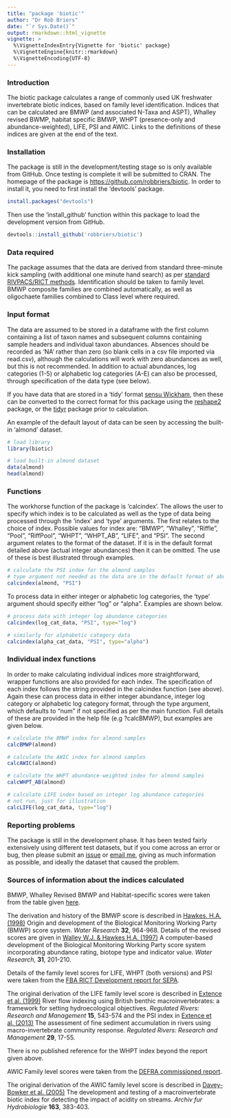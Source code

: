 ```yaml
---
title: "package 'biotic'"
author: "Dr Rob Briers"
date: "`r Sys.Date()`"
output: rmarkdown::html_vignette
vignette: >
  %\VignetteIndexEntry{Vignette for 'biotic' package}
  %\VignetteEngine{knitr::rmarkdown}
  %\VignetteEncoding{UTF-8}
---
```


### Introduction
The biotic package calculates a range of commonly used UK freshwater invertebrate biotic indices, based on family level identification.  Indices that can be calculated are BMWP (and associated N-Taxa and ASPT), Whalley revised BWMP, habitat specific BMWP, WHPT (presence-only and abundance-weighted), LIFE, PSI and AWIC. Links to the definitions of these indices are given at the end of the text.

### Installation
The package is still in the development/testing stage so is only available from GitHub. Once testing is complete it will be submitted to CRAN.  The homepage of the package is [https://github.com/robbriers/biotic](https://github.com/robbriers/biotic). In order to install it, you need to first install the 'devtools' package.
```r
install.packages("devtools")
```
Then use the 'install_github' function within this package to load the development version from GitHub.
```r
devtools::install_github('robbriers/biotic')
```

### Data required
The package assumes that the data are derived from standard three-minute kick sampling (with additional one minute hand search) as per [standard RIVPACS/RICT methods](http://www.eu-star.at/pdf/RivpacsMacroinvertebrateSamplingProtocol.pdf). Identification should be taken to family level. BMWP composite families are combined automatically, as well as oligochaete families combined to Class level where required.

### Input format
The data are assumed to be stored in a dataframe with the first column containing a list of taxon names and subsequent columns containing sample headers and individual taxon abundances. Absences should be recorded as 'NA' rather than zero (so blank cells in a csv file imported via read.csv), although the calculations will work with zero abundances as well, but this is not recommended. In addition to actual abundances, log categories (1-5) or alphabetic log categories (A-E) can also be processed, through specification of the data type (see below). 

If you have data that are stored in a 'tidy' format [sensu Wickham](https://www.jstatsoft.org/article/view/v059i10), then these can be converted to the correct format for this package using the [reshape2](https://cran.r-project.org/package=rehape2) package, or the [tidyr](https://cran.r-project.org/package=tidyr) package prior to calculation.

An example of the default layout of data can be seen by accessing the built-in 'almond' dataset.

```r
# load library
library(biotic)

# load built-in almond dataset
data(almond)
head(almond)
```

### Functions
The workhorse function of the package is 'calcindex'. The allows the user to specify which index is to be calculated as well as the type of data being processed through the 'index' and 'type' arguments. The first relates to the choice of index.  Possible values for index are: "BMWP", "Whalley", "Riffle", "Pool", "RiffPool", "WHPT", "WHPT_AB", "LIFE", and "PSI".  The second argument relates to the format of the dataset.  If it is in the default format detailed above (actual integer abundances) then it can be omitted. The use of these is best illustrated through examples.

```r
# calculate the PSI index for the almond samples
# type argument not needed as the data are in the default format of abundances
calcindex(almond, "PSI")
```

To process data in either integer or alphabetic log categories, the 'type' argument should specify either "log" or "alpha".  Examples are shown below.

```r
# process data with integer log abundance categories
calcindex(log_cat_data, "PSI", type="log")

# similarly for alphabetic category data
calcindex(alpha_cat_data, "PSI", type="alpha")
```
### Individual index functions
In order to make calculating individual indices more straightforward, wrapper functions are also provided for each index. The specification of each index follows the string provided in the calcindex function (see above).  Again these can process data in either integer abundance, integer log category or alphabetic log category format, through the type argument, which defaults to "num" if not specified as per the main function. Full details of these are provided in the help file (e.g ?calcBMWP), but examples are given below.
```r
# calculate the BMWP index for almond samples
calcBMWP(almond)

# calculate the AWIC index for almond samples
calcAWIC(almond)

# calculate the WHPT abundance-weighted index for almond samples
calcWHPT_AB(almond)
```
```r
# calculate LIFE index based on integer log abundance categories
# not run, just for illustration
calcLIFE(log_cat_data, type="log")
```
### Reporting problems
The package is still in the development phase.  It has been tested fairly extensively using different test datasets, but if you come across an error or bug, then please submit an [issue](https://github.com/robbriers/biotic/issues) or [email me](mailto:r.briers@napier.ac.uk), giving as much information as possible, and ideally the dataset that caused the problem.

### Sources of information about the indices calculated

BMWP, Whalley Revised BMWP and Habitat-specific scores were taken from the table given [here](www.cies.staffs.ac.uk/bmwptabl.htm).

The derivation and history of the BMWP score is described in [Hawkes, H.A. (1998)](http://dx.doi.org/10.1016/S0043-1354(97)00275-3) Origin and development of the Biological Monitoring Working Party (BMWP) score system. *Water Research* **32**, 964-968. Details of the revised scores are given in [Walley W.J. &  Hawkes H.A. (1997)](http://dx.doi.org/10.1016/S0043-1354(96)00249-7) A computer-based development of the Biological Monitoring Working Party score system incorporating abundance rating, biotope type and indicator value. *Water Research*, **31**, 201-210.

Details of the family level scores for LIFE, WHPT (both versions) and PSI were taken from the [FBA RICT Development report for SEPA](http://www.fba.org.uk/sites/default/files/SEPARICTWorkstream1(WHPTandotherAbundance-WeightedIndices)Final%20Report.pdf).

The original derivation of the LIFE family level score is described in [Extence et al. (1999)](http://dx.doi.org/10.1002/(SICI)1099-1646(199911/12)15:6<545::AID-RRR561>3.0.CO;2-W) River flow indexing using British benthic macroinvertebrates: a framework for setting hydroecological objectives. *Regulated Rivers: Research and Management* **15**, 543-574 and the PSI index in [Extence et al. (2013)](http://dx.doi.org/10.1002/rra.1569) The assessment of fine sediment accumulation in rivers using macro-invertebrate community response. *Regulated Rivers: Research and Management* **29**, 17-55.

There is no published reference for the WHPT index beyond the report given above.

AWIC Family level scores were taken from the [DEFRA commissioned report](https://www.gov.uk/government/publications/development-of-the-acid-water-indicator-community-awic-macroinvertebrate-family-and-species-level).

The original derivation of the AWIC family level score is described in [Davey-Bowker et al. (2005)](http://dx.doi.org/10.1127/0003-9136/2005/0163-0383) The development and testing of a macroinvertebrate biotic index for detecting the impact of acidity on streams. *Archiv fur Hydrobiologie* **163**, 383-403.
